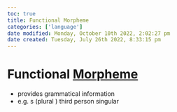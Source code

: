 ```yaml
---
toc: true
title: Functional Morpheme
categories: ['language']
date modified: Monday, October 10th 2022, 2:02:27 pm
date created: Tuesday, July 26th 2022, 8:33:15 pm
---
```


# Functional [Morpheme](Morpheme.qmd)
- provides grammatical information
- e.g. s (plural ) third person singular



